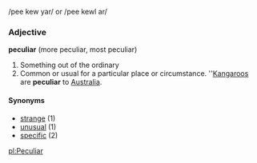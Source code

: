 /pee kew yar/ or /pee kewl ar/

===Adjective===
'''peculiar''' (more peculiar, most peculiar)
#Something out of the ordinary
#Common or usual for a particular place or circumstance.  ''[[Kangaroo]]s are '''peculiar''' to [[Australia]].

====Synonyms====
*[[strange]] (1)
*[[unusual]] (1)
*[[specific]] (2)

[[pl:Peculiar]]